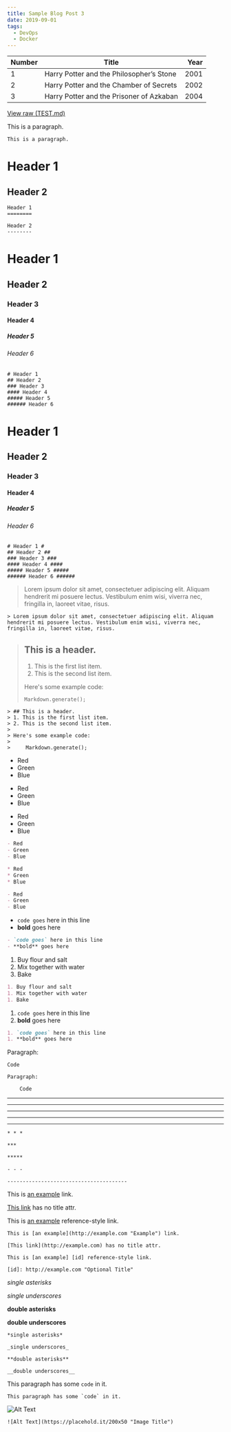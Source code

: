 ```yaml
---
title: Sample Blog Post 3
date: 2019-09-01
tags:
  - DevOps
  - Docker
---
```


| Number | Title                                    | Year |
| ------ | ---------------------------------------- | ---: |
| 1      | Harry Potter and the Philosopher’s Stone | 2001 |
| 2      | Harry Potter and the Chamber of Secrets  | 2002 |
| 3      | Harry Potter and the Prisoner of Azkaban | 2004 |

[View raw (TEST.md)](https://raw.github.com/adamschwartz/github-markdown-kitchen-sink/master/README.md)

This is a paragraph.

    This is a paragraph.

# Header 1

## Header 2

    Header 1
    ========

    Header 2
    --------

# Header 1

## Header 2

### Header 3

#### Header 4

##### Header 5

###### Header 6

    # Header 1
    ## Header 2
    ### Header 3
    #### Header 4
    ##### Header 5
    ###### Header 6

# Header 1

## Header 2

### Header 3

#### Header 4

##### Header 5

###### Header 6

    # Header 1 #
    ## Header 2 ##
    ### Header 3 ###
    #### Header 4 ####
    ##### Header 5 #####
    ###### Header 6 ######

> Lorem ipsum dolor sit amet, consectetuer adipiscing elit. Aliquam hendrerit mi posuere lectus. Vestibulum enim wisi, viverra nec, fringilla in, laoreet vitae, risus.

    > Lorem ipsum dolor sit amet, consectetuer adipiscing elit. Aliquam hendrerit mi posuere lectus. Vestibulum enim wisi, viverra nec, fringilla in, laoreet vitae, risus.

> ## This is a header.
>
> 1. This is the first list item.
> 2. This is the second list item.
>
> Here's some example code:
>
>     Markdown.generate();

    > ## This is a header.
    > 1. This is the first list item.
    > 2. This is the second list item.
    >
    > Here's some example code:
    >
    >     Markdown.generate();

- Red
- Green
- Blue

* Red
* Green
* Blue

- Red
- Green
- Blue

```markdown
- Red
- Green
- Blue

* Red
* Green
* Blue

- Red
- Green
- Blue
```

- `code goes` here in this line
- **bold** goes here

```markdown
- `code goes` here in this line
- **bold** goes here
```

1. Buy flour and salt
1. Mix together with water
1. Bake

```markdown
1. Buy flour and salt
1. Mix together with water
1. Bake
```

1. `code goes` here in this line
1. **bold** goes here

```markdown
1. `code goes` here in this line
1. **bold** goes here
```

Paragraph:

    Code

<!-- -->

    Paragraph:

        Code

---

---

---

---

---

    * * *

    ***

    *****

    - - -

    ---------------------------------------

This is [an example](http://example.com "Example") link.

[This link](http://example.com) has no title attr.

This is [an example][id] reference-style link.

[id]: http://example.com "Optional Title"

    This is [an example](http://example.com "Example") link.

    [This link](http://example.com) has no title attr.

    This is [an example] [id] reference-style link.

    [id]: http://example.com "Optional Title"

_single asterisks_

_single underscores_

**double asterisks**

**double underscores**

    *single asterisks*

    _single underscores_

    **double asterisks**

    __double underscores__

This paragraph has some `code` in it.

    This paragraph has some `code` in it.

![Alt Text](https://placehold.it/200x50 "Image Title")

    ![Alt Text](https://placehold.it/200x50 "Image Title")
